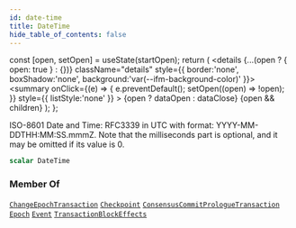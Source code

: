 ```yaml
---
id: date-time
title: DateTime
hide_table_of_contents: false
---
```









  const [open, setOpen] = useState(startOpen);
  return (
    <details {...(open ? { open: true } : {})} className="details" style={{ border:'none', boxShadow:'none', background:'var(--ifm-background-color)' }}>
      <summary
        onClick={(e) => {
          e.preventDefault();
          setOpen((open) => !open);
        }}
        style={{ listStyle:'none' }}
      >
      {open ? dataOpen : dataClose}
      </summary>
      {open && children}
    </details>
  );
};








ISO-8601 Date and Time: RFC3339 in UTC with format: YYYY-MM-DDTHH:MM:SS.mmmZ. Note that the milliseconds part is optional, and it may be omitted if its value is 0.


```graphql
scalar DateTime
```






### Member Of

[`ChangeEpochTransaction`](/references/sui-api/graphql/reference/objects/change-epoch-transaction)  <Badge class="badge badge--secondary" text="object"/><Bullet />[`Checkpoint`](/references/sui-api/graphql/reference/objects/checkpoint)  <Badge class="badge badge--secondary" text="object"/><Bullet />[`ConsensusCommitPrologueTransaction`](/references/sui-api/graphql/reference/objects/consensus-commit-prologue-transaction)  <Badge class="badge badge--secondary" text="object"/><Bullet />[`Epoch`](/references/sui-api/graphql/reference/objects/epoch)  <Badge class="badge badge--secondary" text="object"/><Bullet />[`Event`](/references/sui-api/graphql/reference/objects/event)  <Badge class="badge badge--secondary" text="object"/><Bullet />[`TransactionBlockEffects`](/references/sui-api/graphql/reference/objects/transaction-block-effects)  <Badge class="badge badge--secondary" text="object"/>

